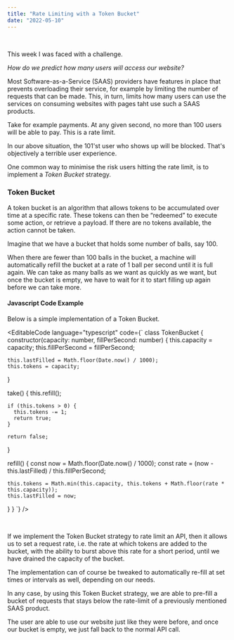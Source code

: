 ```yaml
---
title: "Rate Limiting with a Token Bucket"
date: "2022-05-10"
---
```


<br />

This week I was faced with a challenge.

*How do we predict how many users will access our website?*

Most Software-as-a-Service (SAAS) providers have features in place that prevents overloading their service, for example by limiting the number of requests that can be made.
This, in turn, limits how many users can use the services on consuming websites with pages taht use such a SAAS products.

Take for example payments. At any given second, no more than 100 users will be able to pay. This is a rate limit.

In our above situation, the 101'st user who shows up will be blocked. That's objectively a terrible user experience.

One common way to minimise the risk users hitting the rate limit, is to implement a *Token Bucket* strategy.

### Token Bucket

A token bucket is an algorithm that allows tokens to be accumulated over time at a specific rate.
These tokens can then be “redeemed” to execute some action, or retrieve a payload. If there are no tokens available, the action cannot be taken.

Imagine that we have a bucket that holds some number of balls, say 100.

When there are fewer than 100 balls in the bucket, a machine will automatically refill the bucket
at a rate of 1 ball per second until it is full again. We can take as many balls as we want as
quickly as we want, but once the bucket is empty, we have to wait for it to start filling up again
before we can take more.

#### Javascript Code Example

Below is a simple implementation of a Token Bucket.

<EditableCode
  language="typescript"
  code={`
class TokenBucket {
  constructor(capacity: number, fillPerSecond: number) {
    this.capacity = capacity;
    this.fillPerSecond = fillPerSecond;

    this.lastFilled = Math.floor(Date.now() / 1000);
    this.tokens = capacity;
  }

  take() {
    this.refill();

    if (this.tokens > 0) {
      this.tokens -= 1;
      return true;
    }

    return false;
  }

  refill() {
    const now = Math.floor(Date.now() / 1000);
    const rate = (now - this.lastFilled) / this.fillPerSecond;

    this.tokens = Math.min(this.capacity, this.tokens + Math.floor(rate * this.capacity));
    this.lastFilled = now;
  }
}
`}
/>

<br />

If we implement the Token Bucket strategy to rate limit an API, then it allows us to set a request rate, i.e. the rate at which tokens are added to the bucket,
with the ability to burst above this rate for a short period, until we have drained the capacity of the bucket.

The implementation can of course be tweaked to automatically re-fill at set times or intervals as well, depending on our needs.

In any case, by using this Token Bucket strategy, we are able to pre-fill a bucket of requests that stays below the rate-limit
of a previously mentioned SAAS product.

The user are able to use our website just like they were before, and once our bucket is empty, we just fall back to the normal API call.

